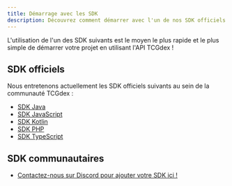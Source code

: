 ```yaml
---
title: Démarrage avec les SDK
description: Découvrez comment démarrer avec l'un de nos SDK officiels
---
```


L'utilisation de l'un des SDK suivants est le moyen le plus rapide et le plus simple de démarrer votre projet en utilisant l'API TCGdex !

## SDK officiels

Nous entretenons actuellement les SDK officiels suivants au sein de la communauté TCGdex :

- [SDK Java](/sdks/java)
- [SDK JavaScript](/sdks/javascript)
- [SDK Kotlin](/sdks/kotlin)
- [SDK PHP](/sdks/php)
- [SDK TypeScript](/sdks/typescript )

## SDK communautaires

- [Contactez-nous sur Discord pour ajouter votre SDK ici !](https://discord.gg/NehYTAhsZE)
